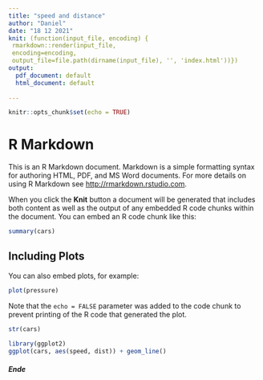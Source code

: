 ```yaml
---
title: "speed and distance"
author: "Daniel"
date: "18 12 2021"
knit: (function(input_file, encoding) {
 rmarkdown::render(input_file,
 encoding=encoding,
 output_file=file.path(dirname(input_file), '', 'index.html'))})
output:
  pdf_document: default
  html_document: default
 
---
```


```r
knitr::opts_chunk$set(echo = TRUE)
```

# R Markdown

This is an R Markdown document. Markdown is a simple formatting syntax for authoring HTML, PDF, and MS Word documents. For more details on using R Markdown see <http://rmarkdown.rstudio.com>.

When you click the **Knit** button a document will be generated that includes both content as well as the output of any embedded R code chunks within the document. You can embed an R code chunk like this:

```r
summary(cars)
```

## Including Plots

You can also embed plots, for example:

```r
plot(pressure)
```

Note that the `echo = FALSE` parameter was added to the code chunk to prevent printing of the R code that generated the plot.

```r
str(cars)

library(ggplot2)
ggplot(cars, aes(speed, dist)) + geom_line()
```

##### *Ende*


